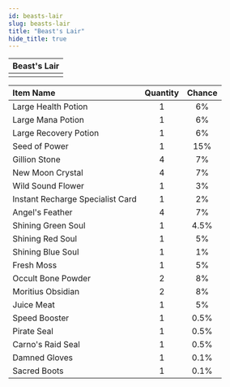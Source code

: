 ```yaml
---
id: beasts-lair
slug: beasts-lair
title: "Beast's Lair"
hide_title: true
---
```



| Beast's Lair |
| :------------: |
| <MapIcon iconId="2638"/> |

|Item Name|Quantity|Chance|
|:--|:-:|:-:|
| <ItemIcon iconId="1004" height="32" /> Large Health Potion|1|6%|
| <ItemIcon iconId="1007" height="32" /> Large Mana Potion|1|6%|
| <ItemIcon iconId="1010" height="32" /> Large Recovery Potion|1|6%|
| <ItemIcon iconId="1012" height="32" /> Seed of Power|1|15%|
| <ItemIcon iconId="1013" height="32" /> Gillion Stone|4|7%|
| <ItemIcon iconId="1028" height="32" /> New Moon Crystal|4|7%|
| <ItemIcon iconId="1086" height="32" /> Wild Sound Flower|1|3%|
| <ItemIcon iconId="2144" height="32" /> Instant Recharge Specialist Card|1|2%|
| <ItemIcon iconId="2282" height="32" /> Angel's Feather|4|7%|
| <ItemIcon iconId="2283" height="32" /> Shining Green Soul|1|4.5%|
| <ItemIcon iconId="2284" height="32" /> Shining Red Soul|1|5%|
| <ItemIcon iconId="2285" height="32" /> Shining Blue Soul|1|1%|
| <ItemIcon iconId="4226" height="32" /> Fresh Moss|1|5%|
| <ItemIcon iconId="4240" height="32" /> Occult Bone Powder|2|8%|
| <ItemIcon iconId="4247" height="32" /> Moritius Obsidian|2|8%|
| <ItemIcon iconId="4285" height="32" /> Juice Meat|1|5%|
| <ItemIcon iconId="1426" height="32" /> Speed Booster|1|0.5%|
| <ItemIcon iconId="1440" height="32" /> Pirate Seal|1|0.5%|
| <ItemIcon iconId="4272" height="32" /> Carno's Raid Seal|1|0.5%|
| <ItemIcon iconId="413" height="32" /> Damned Gloves|1|0.1%|
| <ItemIcon iconId="415" height="32" /> Sacred Boots|1|0.1%|

